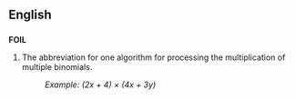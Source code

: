 ==English==

==={{abbreviation}}===
'''FOIL'''
# The abbreviation for one algorithm for processing the multiplication of multiple binomials.
#:''Example:  (2x + 4) &times; (4x + 3y)''
